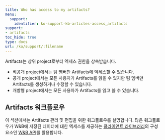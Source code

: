---
title: Who has access to my artifacts?
menu:
  support:
    identifier: ko-support-kb-articles-access_artifacts
support:
- artifacts
toc_hide: true
type: docs
url: /ko/support/:filename
---

Artifacts는 상위 project로부터 엑세스 권한을 상속받습니다.

* 비공개 project에서는 팀 멤버만 Artifacts에 엑세스할 수 있습니다.
* 공개 project에서는 모든 사용자가 Artifacts를 읽을 수 있지만 팀 멤버만 Artifacts를 생성하거나 수정할 수 있습니다.
* 개방형 project에서는 모든 사용자가 Artifacts를 읽고 쓸 수 있습니다.

## Artifacts 워크플로우

이 섹션에서는 Artifacts 관리 및 편집을 위한 워크플로우를 설명합니다. 많은 워크플로우가 W&B에 저장된 데이터에 대한 엑세스를 제공하는 [클라이언트 라이브러리](/ko/ref/python/)의 구성 요소인 [W&B API](/ko/guides/models/track/public-api-guide)를 활용합니다.
